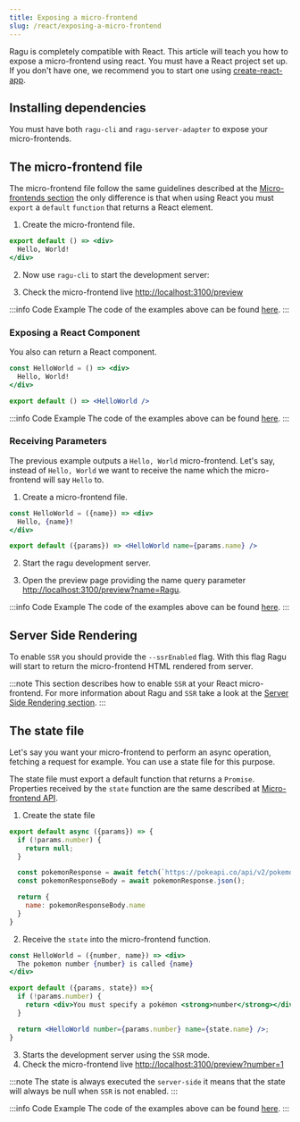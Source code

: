 ```yaml
---
title: Exposing a micro-frontend
slug: /react/exposing-a-micro-frontend
---
```


Ragu is completely compatible with React. This article will teach you how to expose a micro-frontend using react.
You must have a React project set up. If you don't have one, we recommend you to start one using
[create-react-app](https://github.com/facebook/create-react-app).

## Installing dependencies

You must have both `ragu-cli` and `ragu-server-adapter` to expose your micro-frontends.


<PackageManager
  npm="install ragu-cli ragu-react-server-adapter --save-dev"
  yarn="add ragu-cli ragu-react-server-adapter --dev"
/>

## The micro-frontend file

The micro-frontend file follow the same guidelines described at the [Micro-frontends section](/micro-frontends) the
only difference is that when using React you must `export` a `default` `function` that returns a React element.

1. Create the micro-frontend file.

  ```jsx title="my-mfe.js"
  export default () => <div>
    Hello, World!
  </div>
  ```

2. Now use `ragu-cli` to start the development server:

  <PackageManager binExecution={true} both="ragu-cli dev --file my-mfe.js" />

3. Check the micro-frontend live [http://localhost:3100/preview](http://localhost:3100/preview)

  :::info Code Example
  The code of the examples above can be found [here](https://github.com/ragu-framework/docs/tree/main/examples/react/exposing).
  :::

### Exposing a React Component

You also can return a React component.

```jsx title="my-mfe.js"
const HelloWorld = () => <div>
  Hello, World!
</div>

export default () => <HelloWorld />
```

:::info Code Example
The code of the examples above can be found [here](https://github.com/ragu-framework/docs/tree/main/examples/react/exposing-component).
:::

### Receiving Parameters

The previous example outputs a `Hello, World` micro-frontend. Let's say, instead of
`Hello, World` we want to receive the name which the micro-frontend will say `Hello` to.

1. Create a micro-frontend file.
  ```jsx title="my-mfe.js"
  const HelloWorld = ({name}) => <div>
    Hello, {name}!
  </div>

  export default ({params}) => <HelloWorld name={params.name} />
  ```

2. Start the ragu development server.

  <PackageManager binExecution={true} both="ragu-cli dev --file my-mfe.js" />

3. Open the preview page providing the name query parameter [http://localhost:3100/preview?name=Ragu](http://localhost:3100/preview?name=Ragu).

  :::info Code Example
  The code of the examples above can be found [here](https://github.com/ragu-framework/docs/tree/main/examples/react/receiving-params).
  :::

## Server Side Rendering

To enable `SSR` you should provide the `--ssrEnabled` flag.
With this flag Ragu will start to return the micro-frontend HTML rendered from server.

:::note
This section describes how to enable `SSR` at your React micro-frontend. For more information about Ragu and `SSR`
take a look at the [Server Side Rendering section](/docs/server-side-rendering).
:::

## The state file

Let's say you want your micro-frontend to perform an async operation, fetching a request for example. You can use
a state file for this purpose.

The state file must export a default function that returns a `Promise`.
Properties received by the `state` function are the same described at
[Micro-frontend API](/docs/micro-frontends#receiving-parameters).

1. Create the state file

  ```js title="state.js"
  export default async ({params}) => {
    if (!params.number) {
      return null;
    }

    const pokemonResponse = await fetch(`https://pokeapi.co/api/v2/pokemon/${params.number}`);
    const pokemonResponseBody = await pokemonResponse.json();

    return {
      name: pokemonResponseBody.name
    }
  }
  ```

2. Receive the `state` into the micro-frontend function.

  ```jsx title="my-mfe.js"
  const HelloWorld = ({number, name}) => <div>
    The pokemon number {number} is called {name}
  </div>

  export default ({params, state}) =>{
    if (!params.number) {
      return <div>You must specify a pokémon <strong>number</strong></div>
    }

    return <HelloWorld number={params.number} name={state.name} />;
  }
  ```

3. Starts the development server using the `SSR` mode. <PackageManager binExecution={true} both="ragu-cli dev --file my-mfe.js --stateFile state.js --ssrEnabled" />
4. Check the micro-frontend live [http://localhost:3100/preview?number=1](http://localhost:3100/preview?number=1)

  :::note
  The state is always executed the `server-side` it means that the state will always be null when `SSR` is not enabled.
  :::

  :::info Code Example
  The code of the examples above can be found [here](https://github.com/ragu-framework/docs/tree/main/examples/react/state).
  :::
